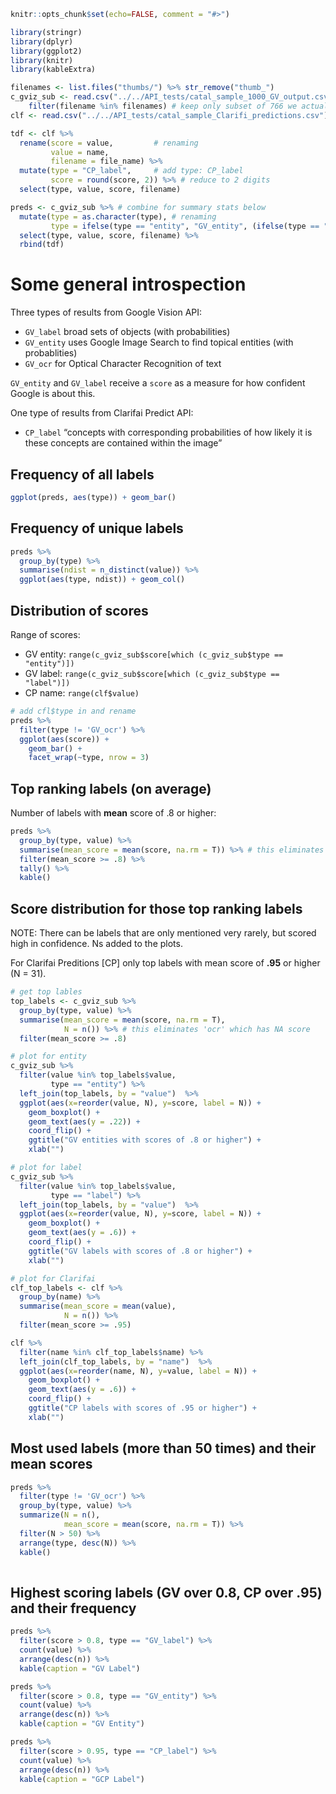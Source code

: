 ```r
knitr::opts_chunk$set(echo=FALSE, comment = "#>")

library(stringr)
library(dplyr)
library(ggplot2)
library(knitr)
library(kableExtra)

filenames <- list.files("thumbs/") %>% str_remove("thumb_")
c_gviz_sub <- read.csv("../../API_tests/catal_sample_1000_GV_output.csv") %>%   # read peter's data here 
    filter(filename %in% filenames) # keep only subset of 766 we actually have thumbnail images of
clf <- read.csv("../../API_tests/catal_sample_Clarifi_predictions.csv")

tdf <- clf %>% 
  rename(score = value,         # renaming 
         value = name,
         filename = file_name) %>%
  mutate(type = "CP_label",     # add type: CP_label
         score = round(score, 2)) %>% # reduce to 2 digits
  select(type, value, score, filename)

preds <- c_gviz_sub %>% # combine for summary stats below
  mutate(type = as.character(type), # renaming
         type = ifelse(type == "entity", "GV_entity", (ifelse(type == "label", "GV_label", "GV_ocr")))) %>% 
  select(type, value, score, filename) %>% 
  rbind(tdf)
```

# Some general introspection

Three types of results from Google Vision API:

- `GV_label` broad sets of objects (with probabilities)
- `GV_entity` uses Google Image Search to find topical entities  (with probablities)
- `GV_ocr` for Optical Character Recognition of text

`GV_entity` and `GV_label` receive a `score` as a measure for how confident Google is about this.


One type of results from Clarifai Predict API:

- `CP_label` "concepts with corresponding probabilities of how likely it is these concepts are contained within the image"


## Frequency of all labels

```r
ggplot(preds, aes(type)) + geom_bar()
```

## Frequency of unique labels

```r
preds %>% 
  group_by(type) %>% 
  summarise(ndist = n_distinct(value)) %>% 
  ggplot(aes(type, ndist)) + geom_col()
```


## Distribution of scores

Range of scores:

- GV entity: `range(c_gviz_sub$score[which (c_gviz_sub$type == "entity")])`
- GV label: `range(c_gviz_sub$score[which (c_gviz_sub$type == "label")])`
- CP name: `range(clf$value)`



```r

# add cfl$type in and rename
preds %>% 
  filter(type != 'GV_ocr') %>% 
  ggplot(aes(score)) + 
    geom_bar() +
    facet_wrap(~type, nrow = 3)
```


## Top ranking labels (on average)

Number of labels with __mean__ score of .8 or higher:

```r
preds %>% 
  group_by(type, value) %>% 
  summarise(mean_score = mean(score, na.rm = T)) %>% # this eliminates 'ocr' which has NA score 
  filter(mean_score >= .8) %>% 
  tally() %>% 
  kable()
```


## Score distribution for those top ranking labels

NOTE: There can be labels that are only mentioned very rarely, but scored high in confidence. Ns added to the plots. 

For Clarifai Preditions [CP] only top labels with mean score of **.95** or higher (N = 31).

```r
# get top lables 
top_labels <- c_gviz_sub %>% 
  group_by(type, value) %>% 
  summarise(mean_score = mean(score, na.rm = T),
            N = n()) %>% # this eliminates 'ocr' which has NA score 
  filter(mean_score >= .8) 

# plot for entity
c_gviz_sub %>% 
  filter(value %in% top_labels$value,
         type == "entity") %>% 
  left_join(top_labels, by = "value")  %>% 
  ggplot(aes(x=reorder(value, N), y=score, label = N)) + 
    geom_boxplot() +
    geom_text(aes(y = .22)) +
    coord_flip() +
    ggtitle("GV entities with scores of .8 or higher") +
    xlab("")

# plot for label
c_gviz_sub %>% 
  filter(value %in% top_labels$value,
         type == "label") %>% 
  left_join(top_labels, by = "value")  %>% 
  ggplot(aes(x=reorder(value, N), y=score, label = N)) + 
    geom_boxplot() +
    geom_text(aes(y = .6)) +
    coord_flip() +
    ggtitle("GV labels with scores of .8 or higher") +
    xlab("")

# plot for Clarifai
clf_top_labels <- clf %>% 
  group_by(name) %>% 
  summarise(mean_score = mean(value),
            N = n()) %>% 
  filter(mean_score >= .95) 

clf %>% 
  filter(name %in% clf_top_labels$name) %>% 
  left_join(clf_top_labels, by = "name")  %>% 
  ggplot(aes(x=reorder(name, N), y=value, label = N)) + 
    geom_boxplot() +
    geom_text(aes(y = .6)) +
    coord_flip() +
    ggtitle("CP labels with scores of .95 or higher") +
    xlab("")
```


## Most used labels (more than 50 times) and their mean scores

```r
preds %>% 
  filter(type != 'GV_ocr') %>% 
  group_by(type, value) %>% 
  summarize(N = n(),
            mean_score = mean(score, na.rm = T)) %>% 
  filter(N > 50) %>% 
  arrange(type, desc(N)) %>% 
  kable()
 
```


## Highest scoring labels (GV over 0.8, CP over .95) and their frequency

```r
preds %>% 
  filter(score > 0.8, type == "GV_label") %>% 
  count(value) %>% 
  arrange(desc(n)) %>% 
  kable(caption = "GV Label")

preds %>% 
  filter(score > 0.8, type == "GV_entity") %>% 
  count(value) %>% 
  arrange(desc(n)) %>% 
  kable(caption = "GV Entity")

preds %>% 
  filter(score > 0.95, type == "CP_label") %>% 
  count(value) %>% 
  arrange(desc(n)) %>% 
  kable(caption = "GCP Label")
```

